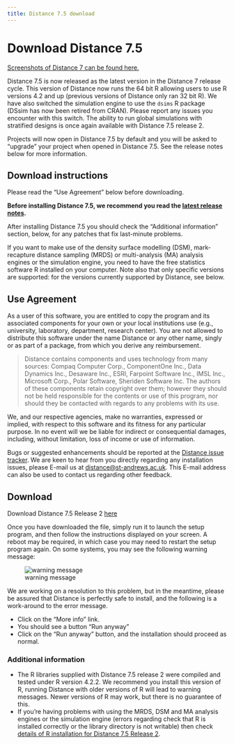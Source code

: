 ```yaml
---
title: Distance 7.5 download
---
```


# Download Distance 7.5

[Screenshots of Distance 7 can be found here.](DistWin_images.qmd)

Distance 7.5 is now released as the latest version in the Distance 7 release cycle. This version of Distance now runs the 64 bit R allowing users to use R versions 4.2 and up (previous versions of Distance only ran 32 bit R). We have also switched the simulation engine to use the `dsims` R package (DSsim has now been retired from CRAN). Please report any issues you encounter with this switch. The ability to run global simulations with stratified designs is once again available with Distance 7.5 release 2. 
 
Projects will now open in Distance 7.5 by default and you will be asked to "upgrade" your project when opened in Distance 7.5. See the release notes below for more information.

## Download instructions

Please read the "Use Agreement" below before downloading.

**Before installing Distance 7.5, we recommend you read the [latest release notes](relnote.qmd).**

After installing Distance 7.5 you should check the "Additional information" section, below, for any patches that fix last-minute problems.

If you want to make use of the density surface modelling (DSM), mark-recapture distance sampling (MRDS) or multi-analysis (MA) analysis engines or the simulation engine, you need to have the free statistics software R installed on your computer. Note also that only specific versions are supported: for the versions currently supported by Distance, see below.

## Use Agreement

As a user of this software, you are entitled to copy the program and its associated components for your own or your local institutions use (e.g., university, laboratory, department, research center). You are not allowed to distribute this software under the name Distance or any other name, singly or as part of a package, from which you derive any reimbursement.

> Distance contains components and uses technology from many sources: Compaq Computer Corp., ComponentOne Inc., Data Dynamics Inc., Desaware Inc., ESRI, Farpoint Software Inc., IMSL Inc., Microsoft Corp., Polar Software, Sheriden Software Inc. The authors of these components retain copyright over them; however they should not be held responsible for the contents or use of this program, nor should they be contacted with regards to any problems with its use.

We, and our respective agencies, make no warranties, expressed or implied, with respect to this software and its fitness for any particular purpose. In no event will we be liable for indirect or consequential damages, including, without limitation, loss of income or use of information.

Bugs or suggested enhancements should be reported at the [Distance issue tracker](https://github.com/distancedevelopment/distance-bugs). We are keen to hear from you directly regarding any installation issues, please E-mail us at [distance@st-andrews.ac.uk](mailto:distance@st-andrews.ac.uk). This E-mail address can also be used to contact us regarding other feedback.

## Download

Download Distance 7.5 Release 2 <a href="https://standrews.onlinesurveys.ac.uk/distance-75-release-2-download" target="_blank">here</a>
 

Once you have downloaded the file, simply run it to launch the setup program, and then follow the instructions displayed on your screen.  A reboot may be required, in which case you may need to restart the setup program again.  On some systems, you may see the following warning message:

![warning message](./images/warning1.jpg)

We are working on a resolution to this problem, but in the meantime, please be assured that Distance is perfectly safe to install, and the following is a work-around to the error message.

- Click on the "More info" link.
- You should see a button "Run anyway"
- Click on the "Run anyway" button, and the installation should proceed as normal.


### Additional information

* The R libraries supplied with Distance 7.5 release 2 were compiled and tested under R version 4.2.2. We recommend you install this version of R, running Distance with older versions of R will lead to warning messages. Newer versions of R may work, but there is no guarantee of this.
* If you're having problems with using the MRDS, DSM and MA analysis engines or the simulation engine (errors regarding check that R is installed correctly or the library directory is not writable) then check [details of R installation for Distance 7.5 Release 2](http://distancesampling.org/Distance/old-versions/d75-r-install-details.html).


